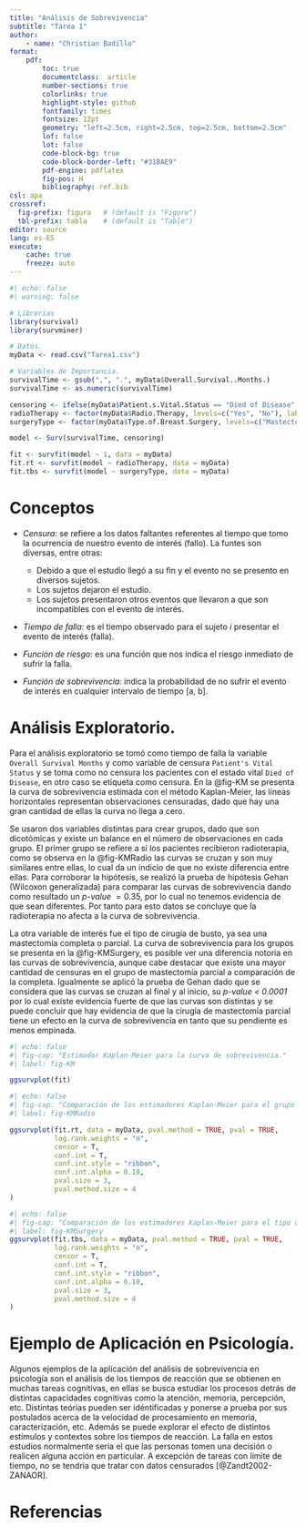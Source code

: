 ```yaml
---
title: "Análisis de Sobrevivencia"
subtitle: "Tarea 1"
author: 
    - name: "Christian Badillo"
format:
    pdf:
        toc: true
        documentclass:  article
        number-sections: true
        colorlinks: true
        highlight-style: github
        fontfamily: times
        fontsize: 12pt
        geometry: "left=2.5cm, right=2.5cm, top=2.5cm, bottom=2.5cm"
        lof: false
        lot: false
        code-block-bg: true
        code-block-border-left: "#31BAE9"
        pdf-engine: pdflatex
        fig-pos: H
        bibliography: ref.bib
csl: apa
crossref:
  fig-prefix: figura   # (default is "Figure")
  tbl-prefix: tabla    # (default is "Table")
editor: source
lang: es-ES
execute:
    cache: true
    freeze: auto 
---
```


\newpage
```r
#| echo: false
#| warning: false

# Librerias
library(survival)
library(survminer)

# Datos.
myData <- read.csv("Tarea1.csv")

# Variables de Importancia.
survivalTime <- gsub(",", ".", myData$Overall.Survival..Months.)
survivalTime <- as.numeric(survivalTime)

censoring <- ifelse(myData$Patient.s.Vital.Status == "Died of Disease", 1, 0)
radioTherapy <- factor(myData$Radio.Therapy, levels=c("Yes", "No"), labels = c("Yes", "No"))
surgeryType <- factor(myData$Type.of.Breast.Surgery, levels=c("Mastectomy", "Breast Conserving"), labels = c("Mastectomy", "Breast Conserving"))

model <- Surv(survivalTime, censoring)

fit <- survfit(model ~ 1, data = myData)
fit.rt <- survfit(model ~ radioTherapy, data = myData)
fit.tbs <- survfit(model ~ surgeryType, data = myData)
```

# Conceptos

* *Censura:* se refiere a los datos faltantes referentes al tiempo que tomo la ocurrencia de nuestro evento de interés (fallo). La funtes son diversas, entre otras: 

    * Debido a que el estudio llegó a su fin y el evento no se presento en diversos sujetos.
    * Los sujetos dejaron el estudio.
    * Los sujetos presentaron otros eventos que llevaron a que son incompatibles con el evento de interés.


* *Tiempo de falla:* es el tiempo observado para el sujeto $i$ presentar el evento de interés (falla).

* *Función de riesgo:* es una función que nos indica el riesgo inmediato de sufrir la falla.

* *Función de sobrevivencia:* indica la probabilidad de no sufrir el evento de interés en cualquier intervalo de tiempo [a, b].

\newpage
# Análisis Exploratorio.

Para el análisis exploratorio se tomó como tiempo de falla la variable `Overall Survival Months` y como variable de censura `Patient's Vital Status` y se toma como no censura los pacientes con el estado vital `Died of Disease`, en otro caso se etiqueta como censura. En la @fig-KM se presenta la curva de sobrevivencia estimada con el método Kaplan-Meier, las líneas horizontales representan observaciones censuradas, dado que hay una gran cantidad de ellas la curva no llega a cero.

Se usaron dos variables distintas para crear grupos, dado que son dicotómicas y existe un balance en el número de observaciones en cada grupo. El primer grupo se refiere a sí los pacientes recibieron radioterapia, como se observa en la @fig-KMRadio las curvas se cruzan y son muy similares entre ellas, lo cual da un indicio de que no existe diferencia entre ellas. Para corroborar la hipótesis, se realizó la prueba de hipótesis Gehan (Wilcoxon generalizada) para comparar las curvas de sobrevivencia dando como resultado un *p-value* $=  0.35$, por lo cual no tenemos evidencia de que sean diferentes. Por tanto para esto datos se concluye que la radioterapia no afecta a la curva de sobrevivencia.

La otra variable de interés fue el tipo de cirugía de busto, ya sea una mastectomía completa o parcial. La curva de sobrevivencia para los grupos se presenta en la @fig-KMSurgery, es posible ver una diferencia notoria en las curvas de sobrevivencia, aunque cabe destacar que existe una mayor cantidad de censuras en el grupo de mastectomía parcial a comparación de la completa. Igualmente se aplicó la prueba de Gehan dado que se considera que las curvas se cruzan al final y al inicio, su *p-value < 0.0001* por lo cual existe evidencia fuerte de que las curvas son distintas y se puede concluir que hay evidencia de que la cirugía de mastectomía parcial tiene un efecto en la curva de sobrevivencia en tanto que su pendiente es menos empinada.

```r
#| echo: false
#| fig-cap: "Estimador Kaplan-Meier para la curva de sobrevivencia."
#| label: fig-KM

ggsurvplot(fit)
```

```r
#| echo: false
#| fig-cap: "Comparación de los estimadores Kaplan-Meier para el grupo tratado con radioterapia."
#| label: fig-KMRadio

ggsurvplot(fit.rt, data = myData, pval.method = TRUE, pval = TRUE, 
           log.rank.weights = "n", 
           censor = T,
           conf.int = T,
           conf.int.style = "ribbon",
           conf.int.alpha = 0.18,
           pval.size = 3,
           pval.method.size = 4
)
```

```r
#| echo: false
#| fig-cap: "Comparación de los estimadores Kaplan-Meier para el tipo de cirugía."
#| label: fig-KMSurgery
ggsurvplot(fit.tbs, data = myData, pval.method = TRUE, pval = TRUE, 
           log.rank.weights = "n", 
           censor = T,
           conf.int = T,
           conf.int.style = "ribbon",
           conf.int.alpha = 0.18,
           pval.size = 3,
           pval.method.size = 4
)
```

\newpage
# Ejemplo de Aplicación en Psicología.

Algunos ejemplos de la aplicación del análisis de sobrevivencia en psicología son el análisis de los tiempos de reacción que se obtienen en muchas tareas cognitivas, en ellas se busca estudiar los procesos detrás de distintas capacidades cognitivas como la atención, memoria, percepción, etc. Distintas teórias pueden ser idéntificadas y ponerse a prueba por sus postulados acerca de la velocidad de procesamiento en memoria, caracterización, etc. Además se puede explorar el efecto de distintos estímulos y contextos sobre los tiempos de reacción. La falla en estos estudios normalmente sería el que las personas tomen una decisión o realicen alguna acción en particular. A excepción de tareas con límite de tiempo, no se tendría que tratar con datos censurados [@Zandt2002-ZANAOR].

\newpage
# Referencias

:::{refs}
:::
